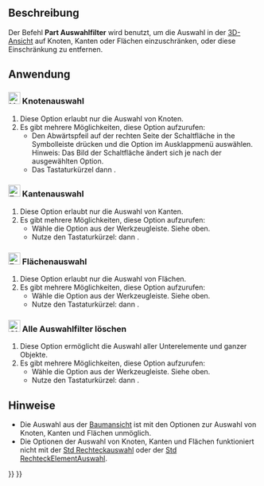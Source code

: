 <languages/>

{{Docnav/de
|[[Std_Expressions/de|Ausdrücke]]
|[[Std_TreeSelectAllInstances/de|BaumauswahlAlleInstanzen]]
|[[Std_Base/de|Std Basis]]
|IconL=
|IconR=Std_TreeSelectAllInstances.svg
|IconC=Freecad.svg
}}

{{GuiCommand/de
|Name=Part SelectFilter
|Name/de=Part Auswahlfilter
|Workbenches=Alle
|Shortcut={{KEY|X}} {{KEY|S}} / {{KEY|E}} {{KEY|S}} / {{KEY|F}} {{KEY|S}} / {{KEY|C}} {{KEY|S}}
|Version=1.0
}}

<span id="Description"></span>
==Beschreibung==

Der Befehl '''Part Auswahlfilter''' wird benutzt, um die Auswahl in der [[3D_view/de|3D-Ansicht]] auf Knoten, Kanten oder Flächen einzuschränken, oder diese Einschränkung zu entfernen.

<span id="Usage"></span>
==Anwendung==

<span id="24px_Vertex_Selection"></span>
===[[Image:Vertex-selection.svg|24px]] Knotenauswahl===

# Diese Option erlaubt nur die Auswahl von Knoten.
# Es gibt mehrere Möglichkeiten, diese Option aufzurufen:
#* Den Abwärtspfeil auf der rechten Seite der Schaltfläche {{Button|[[Image:Part_SelectFilter.svg|16px]]}} in the Symbolleiste drücken und die Option {{MenuCommand|[[Image:Vertex-selection.svg|16px]] Knoten-Auswahl}} im Ausklappmenü auswählen. Hinweis: Das Bild der Schaltfläche ändert sich je nach der ausgewählten Option.
#* Das Tastaturkürzel {{KEY|X}} dann {{KEY|S}}.

<span id="24px_Edge_Selection"></span>
===[[Image:Edge-selection.svg|24px]] Kantenauswahl===

# Diese Option erlaubt nur die Auswahl von Kanten.
# Es gibt mehrere Möglichkeiten, diese Option aufzurufen:
#* Wähle die Option {{MenuCommand|[[Image:Edge-selection.svg|16px]] Kanten-Auswahl}} aus der Werkzeugleiste. Siehe oben.
#* Nutze den Tastaturkürzel: {{KEY|E}} dann {{KEY|S}}.

<span id="24px_Face_Selection"></span>
===[[Image:Face-selection.svg|24px]] Flächenauswahl===

# Diese Option erlaubt nur die Auswahl von Flächen.
# Es gibt mehrere Möglichkeiten, diese Option aufzurufen:
#* Wähle die Option {{MenuCommand|[[Image:Face-selection.svg|16px]] Flächen-Auswahl}} aus der Werkzeugleiste. Siehe oben.
#* Nutze den Tastaturkürzel: {{KEY|F}} dann {{KEY|S}}.

<span id="24px_No_Selection_Filters"></span>
===[[Image:Clear-selection.svg|24px]] Alle Auswahlfilter löschen===

# Diese Option ermöglicht die Auswahl aller Unterelemente und ganzer Objekte.
# Es gibt mehrere Möglichkeiten, diese Option aufzurufen:
#* Wähle die Option {{MenuCommand|[[Image:Clear-selection.svg|16px]] Alle Auswahlfilter gelöscht}} aus der Werkzeugleiste. Siehe oben.
#* Nutze den Tastaturkürzel: {{KEY|C}} dann {{KEY|S}}.

<span id="Notes"></span>
==Hinweise==

* Die Auswahl aus der [[Tree_view/de|Baumansicht]] ist mit den Optionen zur Auswahl von Knoten, Kanten und Flächen unmöglich.
* Die Optionen der Auswahl von Knoten, Kanten und Flächen funktioniert nicht mit der [[Std_BoxSelection/de|Std Rechteckauswahl]] oder der [[Std_BoxElementSelection/de|Std RechteckElementAuswahl]].


{{Docnav/de
|[[Std_Expressions/de|Ausdrücke]]
|[[Std_TreeSelectAllInstances/de|BaumauswahlAlleInstanzen]]
|[[Std_Base/de|Std Basis]]
|IconL=
|IconR=Std_TreeSelectAllInstances.svg
|IconC=Freecad.svg
}}

{{Std_Base_navi{{#translation:}}}}
{{Userdocnavi{{#translation:}}}}